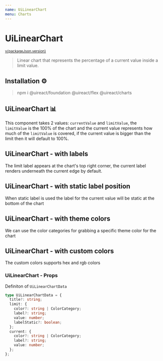 ```yaml
---
name: UiLinearChart
menu: Charts
---
```





# UiLinearChart

<sup>
  <a href="https://github.com/inavac182/ui-react/blob/main/packages/charts/" target="_blank">
    v{packageJson.version}
  </a>
</sup>

> Linear chart that represents the percentage of a current value inside a limit value.

## Installation ⚙️

> npm i @uireact/foundation @uireact/flex @uireact/charts

## UiLinearChart 📊

This component takes 2 values: `currentValue` and `limitValue`, the `limitValue` is the 100% of the chart and the current value represents how much of the `limitValue` is covered, if the current value is bigger than the limit then it
will default to 100%.

<Playground>
  <UiLinearChart
    data={{
      current: {
        value: 15,
      },
      limit: {
        value: 30,
      },
      title: 'Demo',
    }}
  />
</Playground>

## UiLinearChart - with labels

The limit label appears at the chart's top right corner, the current label renders underneath the current edge by default.

<Playground>
  <UiLinearChart
    data={{
      current: {
        label: '35,000 pts used',
        value: 35000,
      },
      limit: {
        label: '50,000 pts',
        value: 50000,
      },
    }}
  />
</Playground>

## UiLinearChart - with static label position

When static label is used the label for the current value will be static at the bottom of the chart

<Playground>
  <UiLinearChart
    data={{
      current: {
        label: '300 lbs',
        value: 300,
        labelStatic: true,
      },
      limit: {
        label: '1000 lbs',
        value: 1000,
      },
    }}
  />
</Playground>

## UiLinearChart - with theme colors

We can use the color categories for grabbing a specific theme color for the chart

<Playground>
  <UiLinearChart
    data={{
      current: {
        color: 'error',
        label: '60%',
        value: 60,
        labelStatic: true,
      },
      limit: {
        color: 'positive',
        label: '80% battery',
        value: 80,
      },
      title: 'Demo with color',
    }}
  />
</Playground>

## UiLinearChart - with custom colors

The custom colors supports hex and rgb colors

<Playground>
  <UiLinearChart
    data={{
      current: {
        color: 'rgb( 28, 225, 127)',
        label: '60%',
        value: 60,
        labelStatic: true,
      },
      limit: {
        color: '#BE3708',
        label: '80% battery',
        value: 80,
      },
      title: 'Demo with color',
    }}
  />
</Playground>

### UiLinearChart - Props

<Props of={UiLinearChart} />

Definiton of `UiLinearChartData`

```ts
type UiLinearChartData = {
  title?: string;
  limit: {
    color?: string | ColorCategory;
    label?: string;
    value: number;
    labelStatic?: boolean;
  };
  current: {
    color?: string | ColorCategory;
    label?: string;
    value: number;
  };
};
```
